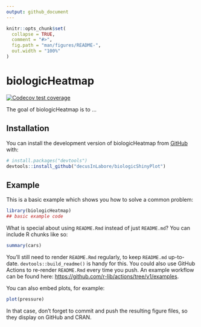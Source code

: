```yaml
---
output: github_document
---
```


<!-- README.md is generated from README.Rmd. Please edit that file -->

```r
knitr::opts_chunk$set(
  collapse = TRUE,
  comment = "#>",
  fig.path = "man/figures/README-",
  out.width = "100%"
)
```

# biologicHeatmap

<!-- badges: start -->
[![Codecov test coverage](https://codecov.io/gh/decusInLabore/biologicShinyPlot/branch/main/graph/badge.svg)](https://app.codecov.io/gh/decusInLabore/biologicShinyPlot?branch=main)
<!-- badges: end -->

The goal of biologicHeatmap is to ...

## Installation

You can install the development version of biologicHeatmap from [GitHub](https://github.com/) with:

``` r
# install.packages("devtools")
devtools::install_github("decusInLabore/biologicShinyPlot")
```

## Example

This is a basic example which shows you how to solve a common problem:

```r
library(biologicHeatmap)
## basic example code
```

What is special about using `README.Rmd` instead of just `README.md`? You can include R chunks like so:

```r
summary(cars)
```

You'll still need to render `README.Rmd` regularly, to keep `README.md` up-to-date. `devtools::build_readme()` is handy for this. You could also use GitHub Actions to re-render `README.Rmd` every time you push. An example workflow can be found here: <https://github.com/r-lib/actions/tree/v1/examples>.

You can also embed plots, for example:

```r
plot(pressure)
```

In that case, don't forget to commit and push the resulting figure files, so they display on GitHub and CRAN.
